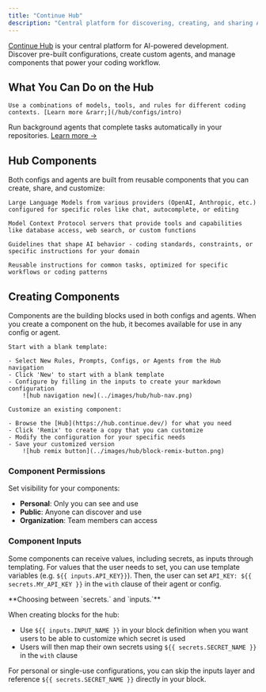 ```yaml
---
title: "Continue Hub"
description: "Central platform for discovering, creating, and sharing AI coding configurations, agents, and components with organization-level governance"
---
```


[Continue Hub](https://hub.continue.dev) is your central platform for AI-powered development. Discover pre-built configurations, create custom agents, and manage components that power your coding workflow.

## What You Can Do on the Hub

<CardGroup cols={2}>

  <Card title="Create and Use Configs" icon="folder-gear" href="/hub/configs/intro">

    Use a combinations of models, tools, and rules for different coding contexts. [Learn more &rarr;](/hub/configs/intro)

  </Card>

  <Card title="Create and Run Agents" icon="robot" href="/hub/agents/intro">

   Run background agents that complete tasks automatically in your repositories. [Learn more &rarr;](/hub/workflows/intro)

  </Card>

</CardGroup>

## Hub Components

Both configs and agents are built from reusable components that you can create, share, and customize:

<CardGroup cols={2}>

  <Card title="Models" icon="cube">

    Large Language Models from various providers (OpenAI, Anthropic, etc.) configured for specific roles like chat, autocomplete, or editing

  </Card>

  <Card title="MCPs" icon="wrench">

    Model Context Protocol servers that provide tools and capabilities like database access, web search, or custom functions

  </Card>

  <Card title="Rules" icon="shield">

    Guidelines that shape AI behavior - coding standards, constraints, or specific instructions for your domain

  </Card>

  <Card title="Prompts" icon="message-square">

    Reusable instructions for common tasks, optimized for specific workflows or coding patterns

  </Card>

</CardGroup>

## Creating Components

<Tip>

  Components are the building blocks used in both configs and agents. When you create a component on the hub, it becomes available for use in any config or agent.

</Tip>

<CardGroup cols={2}>

  <Card title="Create New" icon="plus">

    Start with a blank template:

    - Select New Rules, Prompts, Configs, or Agents from the Hub navigation
    - Click 'New' to start with a blank template
    - Configure by filling in the inputs to create your markdown configuration
        ![hub navigation new](../images/hub/hub-nav.png)

  </Card>

  <Card title="Remix Existing" icon="copy">

    Customize an existing component:

    - Browse the [Hub](https://hub.continue.dev/) for what you need
    - Click 'Remix' to create a copy that you can customize
    - Modify the configuration for your specific needs
    - Save your customized version
        ![hub remix button](../images/hub/block-remix-button.png)

  </Card>

</CardGroup>


### Component Permissions

Set visibility for your components:

- **Personal**: Only you can see and use
- **Public**: Anyone can discover and use
- **Organization**: Team members can access

### Component Inputs

Some components can receive values, including secrets, as inputs through templating. For values that the user needs to set, you can use template variables (e.g. `${{ inputs.API_KEY}}`). Then, the user can set `API_KEY: ${{ secrets.MY_API_KEY }}` in the `with` clause of their agent or config.

<Info>
**Choosing between `secrets.` and `inputs.`**

When creating blocks for the hub:
- Use `${{ inputs.INPUT_NAME }}` in your block definition when you want users to be able to customize which secret is used
- Users will then map their own secrets using `${{ secrets.SECRET_NAME }}` in the `with` clause

For personal or single-use configurations, you can skip the inputs layer and reference `${{ secrets.SECRET_NAME }}` directly in your block.
</Info>
